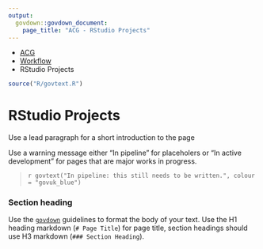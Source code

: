 ```yaml
---
output: 
  govdown::govdown_document:
    page_title: "ACG - RStudio Projects"
---
```


::: {.breadcrumbs}
* [ACG](index.html)
* [Workflow](workflow.html)
* RStudio Projects
:::

``` r
source("R/govtext.R")
```

# RStudio Projects

::: {.lead-para}
Use a lead paragraph for a short introduction to the page
:::

Use a warning message either "In pipeline" for placeholers or "In active development" for pages that are major works in progress.

> `r govtext("In pipeline: this still needs to be written.", colour = "govuk_blue")`

### Section heading
Use the [`govdown`](https://ukgovdatascience.github.io/govdown/) guidelines to format the body of your text. Use the H1 heading markdown (`# Page Title`) for page title, section headings should use H3 markdown (`### Section Heading`).


